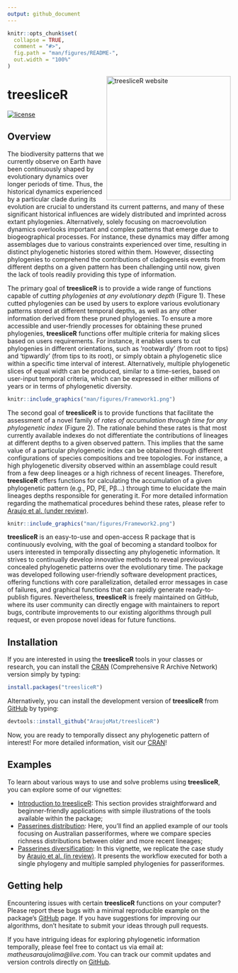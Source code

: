 ```yaml
---
output: github_document
---
```


<!-- README.md is generated from README.Rmd. Please edit that file -->

```r
knitr::opts_chunk$set(
  collapse = TRUE,
  comment = "#>",
  fig.path = "man/figures/README-",
  out.width = "100%"
)
```


<a href="https://araujomat.github.io/treesliceR/"><img src="man/figures/treesliceR_logo.png" alt="treesliceR website" align="right" width="280px"/></a>

# treesliceR

<!-- badges: start -->
[![license](https://img.shields.io/github/license/mashape/apistatus.svg)](https://choosealicense.com/licenses/mit/)
<!-- badges: end -->

## Overview

The biodiversity patterns that we currently observe on Earth have been continuously shaped by evolutionary dynamics over longer periods of time. Thus, the historical dynamics experienced by a particular clade during its evolution are crucial to understand its current patterns, and many of these significant historical influences are widely distributed and imprinted across extant phylogenies. Alternatively, solely focusing on macroevolution dynamics overlooks important and complex patterns that emerge due to biogeographical processes. For instance, these dynamics may differ among assemblages due to various constraints experienced over time, resulting in distinct phylogenetic histories stored within them. However, dissecting phylogenies to comprehend the contributions of cladogenesis events from different depths on a given pattern has been challenging until now, given the lack of tools readily providing this type of information.

The primary goal of **treesliceR** is to provide a wide range of functions capable of *cutting phylogenies at any evolutionary depth* (Figure 1). These cutted phylogenies can be used by users to explore various evolutionary patterns stored at different temporal depths, as well as any other information derived from these pruned phylogenies. To ensure a more accessible and user-friendly processes for obtaining these pruned phylogenies, **treesliceR** functions offer multiple criteria for making slices based on users requirements. For instance, it enables users to cut phylogenies in different orientations, such as 'rootwardly' (from root to tips) and 'tipwardly' (from tips to its root), or simply obtain a phylogenetic slice within a specific time interval of interest. Alternatively, multiple phylogenetic slices of equal width can be produced, similar to a time-series, based on user-input temporal criteria, which can be expressed in either millions of years or in terms of phylogenetic diversity. 


```r
knitr::include_graphics("man/figures/Framework1.png")
```


The second goal of **treesliceR** is to provide functions that facilitate the assessment of a novel family of *rates of accumulation through time for any phylogenetic index* (Figure 2). The rationale behind these rates is that most currently available indexes do not differentiate the contributions of lineages at different depths to a given observed pattern. This implies that the same value of a particular phylogenetic index can be obtained through different configurations of species compositions and tree topologies. For instance, a high phylogenetic diversity observed within an assemblage could result from a few deep lineages or a high richness of recent lineages. Therefore, **treesliceR** offers functions for calculating the accumulation of a given phylogenetic pattern (e.g., PD, PE, Pβ...) through time to elucidate the main lineages depths responsible for generating it. For more detailed information regarding the mathematical procedures behind these rates, please refer to [Araujo et al. (under review)](https://github.com/AraujoMat/treesliceR).


```r
knitr::include_graphics("man/figures/Framework2.png")
```


**treesliceR** is an easy-to-use and open-access R package that is continuously evolving, with the goal of becoming a standard toolbox for users interested in temporally dissecting any phylogenetic information. It strives to continually develop innovative methods to reveal previously concealed phylogenetic patterns over the evolutionary time. The package was developed following user-friendly software development practices, offering functions with core parallelization, detailed error messages in case of failures, and graphical functions that can rapidly generate ready-to-publish figures. Nevertheless, **treesliceR** is freely maintained on GitHub, where its user community can directly engage with maintainers to report bugs, contribute improvements to our existing algorithms through pull request, or even propose novel ideas for future functions.



## Installation

If you are interested in using the **treesliceR** tools in your classes or research, you can install the [CRAN](https://cran.r-project.org/web/packages/treesliceR/index.html) (Comprehensive R Archive Network) version simply by typing:
``` r
install.packages("treesliceR")
```

Alternatively, you can install the development version of **treesliceR** from [GitHub](https://github.com/) by typing:
``` r
devtools::install_github("AraujoMat/treesliceR")
```

Now, you are ready to temporally dissect any phylogenetic pattern of interest! For more detailed information, visit our [CRAN](https://cran.r-project.org/web/packages/treesliceR/index.html)!



## Examples

To learn about various ways to use and solve problems using **treesliceR**, you can explore some of our vignettes:

- [Introduction to treesliceR](https://araujomat.github.io/treesliceR/articles/Intro-treesliceR.html): This section provides straightforward and beginner-friendly applications with simple illustrations of the tools available within the package;
- [Passerines distribution](https://araujomat.github.io/treesliceR/articles/Passeriformes-distribution.html): Here, you'll find an applied example of our tools focusing on Australian passeriformes, where we compare species richness distributions between older and more recent lineages;
- [Passerines diversification](https://araujomat.github.io/treesliceR/articles/Passeriformes-diversification.html): In this vignette, we replicate the case study by [Araujo et al. (in review)](https://github.com/AraujoMat/treesliceR). It presents the workflow executed for both a single phylogeny and multiple sampled phylogenies for passeriformes.



## Getting help

Encountering issues with certain **treesliceR** functions on your computer? Please report these bugs with a minimal reproducible example on the package's [GitHub](https://github.com/AraujoMat/treesliceR/issues) page. If you have suggestions for improving our algorithms, don't hesitate to submit your ideas through pull requests.

If you have intriguing ideas for exploring phylogenetic information temporally, please feel free to contact us via email at: *matheusaraujolima@live.com*. You can track our commit updates and version controls directly on [GitHub](https://github.com/AraujoMat/treesliceR/commits/).
